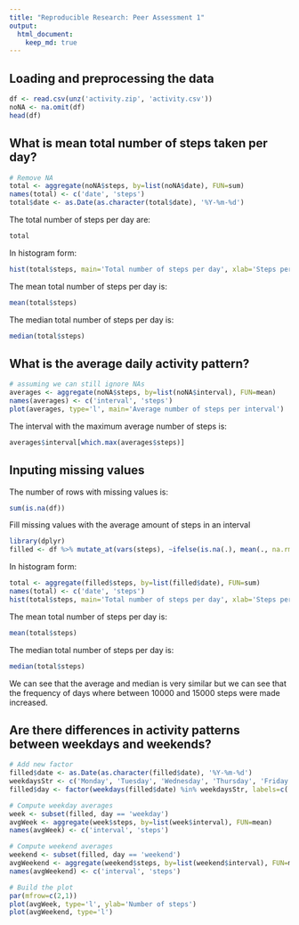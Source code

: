 ```yaml
---
title: "Reproducible Research: Peer Assessment 1"
output: 
  html_document:
    keep_md: true
---
```



## Loading and preprocessing the data
```r
df <- read.csv(unz('activity.zip', 'activity.csv'))
noNA <- na.omit(df)
head(df)
```


## What is mean total number of steps taken per day?
```r
# Remove NA
total <- aggregate(noNA$steps, by=list(noNA$date), FUN=sum)
names(total) <- c('date', 'steps')
total$date <- as.Date(as.character(total$date), '%Y-%m-%d')
```

The total number of steps per day are:
```r
total
```

In histogram form:
```r
hist(total$steps, main='Total number of steps per day', xlab='Steps per day')
```

The mean total number of steps per day is:
```r
mean(total$steps)
```

The median total number of steps per day is:
```r
median(total$steps)
```


## What is the average daily activity pattern?

```r
# assuming we can still ignore NAs
averages <- aggregate(noNA$steps, by=list(noNA$interval), FUN=mean)
names(averages) <- c('interval', 'steps')
plot(averages, type='l', main='Average number of steps per interval')
```

The interval with the maximum average number of steps is:
```r
averages$interval[which.max(averages$steps)]
```

## Inputing missing values
The number of rows with missing values is:
```r
sum(is.na(df))
```

Fill missing values with the average amount of steps in an interval
```r
library(dplyr)
filled <- df %>% mutate_at(vars(steps), ~ifelse(is.na(.), mean(., na.rm=TRUE), .))
```

In histogram form:
```r
total <- aggregate(filled$steps, by=list(filled$date), FUN=sum)
names(total) <- c('date', 'steps')
hist(total$steps, main='Total number of steps per day', xlab='Steps per day')
```

The mean total number of steps per day is:
```r
mean(total$steps)
```

The median total number of steps per day is:
```r
median(total$steps)
```

We can see that the average and median is very similar but we can see that the frequency of days where between 10000 and 15000 steps were made increased.

## Are there differences in activity patterns between weekdays and weekends?

```r
# Add new factor
filled$date <- as.Date(as.character(filled$date), '%Y-%m-%d')
weekdaysStr <- c('Monday', 'Tuesday', 'Wednesday', 'Thursday', 'Friday')
filled$day <- factor(weekdays(filled$date) %in% weekdaysStr, labels=c('weekend', 'weekday'))

# Compute weekday averages
week <- subset(filled, day == 'weekday')
avgWeek <- aggregate(week$steps, by=list(week$interval), FUN=mean)
names(avgWeek) <- c('interval', 'steps')

# Compute weekend averages
weekend <- subset(filled, day == 'weekend')
avgWeekend <- aggregate(weekend$steps, by=list(weekend$interval), FUN=mean)
names(avgWeekend) <- c('interval', 'steps')

# Build the plot
par(mfrow=c(2,1))
plot(avgWeek, type='l', ylab='Number of steps')
plot(avgWeekend, type='l')


```


